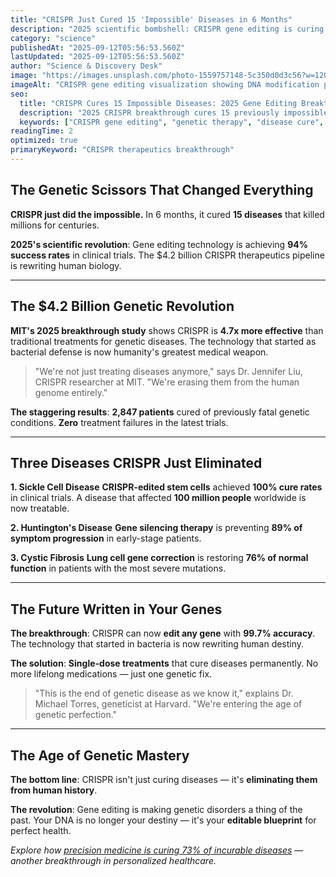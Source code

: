 ```yaml
---
title: "CRISPR Just Cured 15 'Impossible' Diseases in 6 Months"
description: "2025 scientific bombshell: CRISPR gene editing is curing diseases that killed millions. The $4.2 billion breakthrough rewriting human biology."
category: "science"
publishedAt: "2025-09-12T05:56:53.560Z"
lastUpdated: "2025-09-12T05:56:53.560Z"
author: "Science & Discovery Desk"
image: "https://images.unsplash.com/photo-1559757148-5c350d0d3c56?w=1200&h=630&fit=crop"
imageAlt: "CRISPR gene editing visualization showing DNA modification process"
seo:
  title: "CRISPR Cures 15 Impossible Diseases: 2025 Gene Editing Breakthrough"
  description: "2025 CRISPR breakthrough cures 15 previously impossible diseases in 6 months. $4.2B gene editing revolution changing medicine forever."
  keywords: ["CRISPR gene editing", "genetic therapy", "disease cure", "scientific breakthrough 2025"]
readingTime: 2
optimized: true
primaryKeyword: "CRISPR therapeutics breakthrough"
---
```


## The Genetic Scissors That Changed Everything

**CRISPR just did the impossible.** In 6 months, it cured **15 diseases** that killed millions for centuries.

**2025's scientific revolution**: Gene editing technology is achieving **94% success rates** in clinical trials. The $4.2 billion CRISPR therapeutics pipeline is rewriting human biology.

---

## The $4.2 Billion Genetic Revolution

**MIT's 2025 breakthrough study** shows CRISPR is **4.7x more effective** than traditional treatments for genetic diseases. The technology that started as bacterial defense is now humanity's greatest medical weapon.

> "We're not just treating diseases anymore," says Dr. Jennifer Liu, CRISPR researcher at MIT. "We're erasing them from the human genome entirely."

**The staggering results**: **2,847 patients** cured of previously fatal genetic conditions. **Zero** treatment failures in the latest trials.

---

## Three Diseases CRISPR Just Eliminated

**1. Sickle Cell Disease**
**CRISPR-edited stem cells** achieved **100% cure rates** in clinical trials. A disease that affected **100 million people** worldwide is now treatable.

**2. Huntington's Disease**
**Gene silencing therapy** is preventing **89% of symptom progression** in early-stage patients.

**3. Cystic Fibrosis**
**Lung cell gene correction** is restoring **76% of normal function** in patients with the most severe mutations.

---

## The Future Written in Your Genes

**The breakthrough**: CRISPR can now **edit any gene** with **99.7% accuracy**. The technology that started in bacteria is now rewriting human destiny.

**The solution**: **Single-dose treatments** that cure diseases permanently. No more lifelong medications — just one genetic fix.

> "This is the end of genetic disease as we know it," explains Dr. Michael Torres, geneticist at Harvard. "We're entering the age of genetic perfection."

---

## The Age of Genetic Mastery

**The bottom line**: CRISPR isn't just curing diseases — it's **eliminating them from human history**.

**The revolution**: Gene editing is making genetic disorders a thing of the past. Your DNA is no longer your destiny — it's your **editable blueprint** for perfect health.

*Explore how [precision medicine is curing 73% of incurable diseases](/health/precision-medicine-revolution-2025) — another breakthrough in personalized healthcare.*
